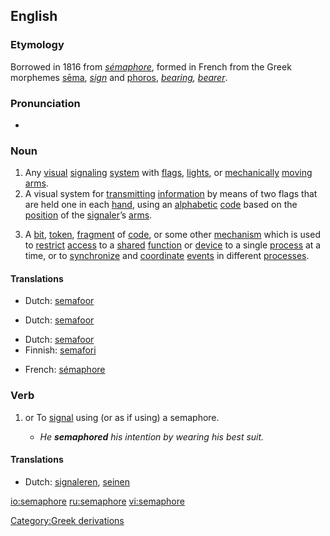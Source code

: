 {{wikipedia}}
==English==

===Etymology===
Borrowed in 1816 from {{F.}} ''[[sémaphore]]'', formed in French from the Greek morphemes [[sēma]], ''[[sign]]'' and [[phoros]], ''[[bearing]], [[bearer]]''.

===Pronunciation===
* {{RP}} {{IPA|/ˈsɛməˌfɔː/}}

===Noun===
{{en-noun}}

# Any [[visual]] [[signaling]] [[system]] with [[flag]]s, [[light]]s, or [[mechanically]] [[moving]] [[arm]]s.
# A visual system for [[transmitting]] [[information]] by means of two flags that are held one in each [[hand]], using an [[alphabetic]] [[code]] based on the [[position]] of the [[signaler]]’s [[arm]]s.
# {{computing}} A [[bit]], [[token]], [[fragment]] of [[code]], or some other [[mechanism]] which is used to [[restrict]] [[access]] to a [[shared]] [[function]] or [[device]] to a single [[process]] at a time, or to [[synchronize]] and [[coordinate]] [[event]]s in different [[processes]].

{{rfex}}

====Translations====
{{trans-top|visual signaling system}}
*Dutch: [[semafoor]] {{m}}
{{trans-mid}}
{{trans-bottom}}

{{trans-top|visual signaling with flags}}
*Dutch: [[semafoor]] {{m}}
{{trans-mid}}
{{trans-bottom}}

{{trans-top|computing term}}
*Dutch: [[semafoor]] {{m}}
*Finnish: [[semafori]]
{{trans-mid}}
*French: [[sémaphore]] {{f}}
{{trans-bottom}}

===Verb===
{{en-verb|semaphor|ing}}

# {{transitive}} or {{intransitive}} To [[signal]] using (or as if using) a semaphore.
#* ''He '''semaphored''' his intention by wearing his best suit.'' {{rfex|intransitive use}}

====Translations====
{{trans-top|to signal using semaphore}}
*Dutch: [[signaleren]], [[seinen]]
{{trans-mid}}
{{trans-bottom}}

[[Category:Greek derivations]]

[[io:semaphore]]
[[ru:semaphore]]
[[vi:semaphore]]